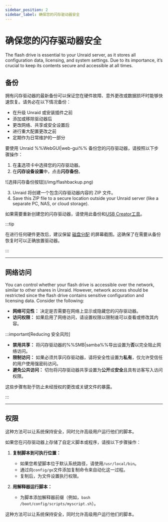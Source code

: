 ```yaml
---
sidebar_position: 2
sidebar_label: 确保您的闪存驱动器安全
---
```


# 确保您的闪存驱动器安全

The flash drive is essential to your Unraid server, as it stores all configuration data, licensing, and system settings. Due to its importance, it’s crucial to keep its contents secure and accessible at all times.

## 备份

拥有闪存驱动器的最新备份可以保证您在硬件故障、意外更改或数据损坏时能够快速恢复。请务必在以下情况备份：

- 在升级 Unraid 或安装插件之前
- 添加或移除驱动器后
- 更改网络、共享或安全设置后
- 进行重大配置更改之前
- 定期作为日常维护的一部分

要使用 Unraid %%WebGUI|web-gui%% 备份您的闪存驱动器，请按照以下步骤操作：

1. 在**主**选项卡中选择您的闪存驱动器。
2. 在**闪存设备设置**中，点击**闪存备份**。

<div style={{ margin: 'auto', maxWidth: '600px', display: 'flex', flexDirection: 'column', alignItems: 'center' }}>
  ![选择闪存备份按钮](/img/flashbackup.png)
</div>

3. Unraid 将创建一个包含闪存驱动器内容的 ZIP 文件。
4. Save this ZIP file to a secure location outside your Unraid server (like a separate PC, NAS, or cloud storage).

如果需要重新创建您的闪存驱动器，请使用此备份和[USB Creator工具](https://unraid.net/download)。

:::tip

在进行任何硬件更改后，建议保留 [磁盘分配](../../getting-started/set-up-unraid/configure-your-array.mdx#assign-parity-and-data-disks) 的屏幕截图。这确保了在需要从备份恢复时可以正确放置驱动器。

:::

---

## 网络访问

You can control whether your flash drive is accessible over the network, similar to other shares in Unraid. However, network access should be restricted since the flash drive contains sensitive configuration and licensing data. Consider the following:

- **网络可见性：** 决定是否需要在网络上显示或隐藏您的闪存驱动器。
- **访问权限：** 如果启用了网络访问，请设置权限以限制谁可以查看或修改其内容。

:::important[Reducing 安全风险]

- **禁用共享：** 将闪存驱动器的%%SMB|samba%%导出设置为**否**以完全阻止网络访问。
- **限制访问：** 如果必须共享闪存驱动器，请将安全性设置为**私有**，仅允许受信任的用户使用强密码访问。
- **避免公共访问：** 切勿将闪存驱动器共享设置为**公开**或**安全**且具有访客写入访问权限。

这些步骤有助于防止未经授权的更改或关键文件的暴露。

:::

---

## 权限

这种方法可以让系统保持安全，同时允许高级用户运行他们的脚本。

如果您在闪存驱动器上存储了自定义脚本或程序，请按以下步骤操作：

1. **复制脚本到可执行位置：**
   - 如果您希望脚本位于默认系统路径，请使用`/usr/local/bin`。
   - 通过向`config/go`文件添加复制命令来自动化这一过程。
   - 复制后，为文件设置执行权限。

2. **用解释器运行脚本：**
   - 为脚本添加解释器前缀（例如，`bash /boot/config/scripts/myscript.sh`）。

这种方法可以让系统保持安全，同时允许高级用户运行他们的脚本。
